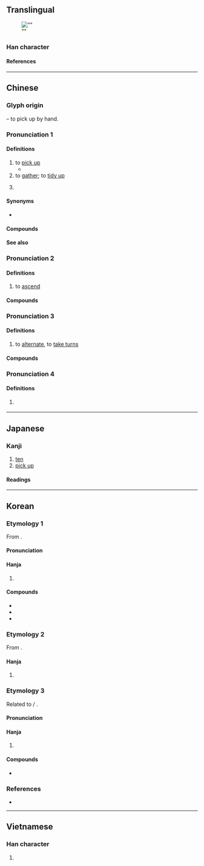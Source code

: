 {{also|十|捨|搭}}
{{character info}}
{{character info|0xf973}}
==Translingual==
[[File:Japanese government small-face-value paper money 50 Sen (Yasukuni Shrine) - front.jpg|thumb|"{{lang|ja|𠄡'''拾'''錢}}"]]

===Han character===
{{Han char|rn=64|rad=手|as=06|sn=9|four=58061|canj=QOMR|ids=⿰扌合}}

====References====
{{Han ref|kx=0428.240|dkj=12014|dj=0777.180|hdz=31872.010|uh=62FE}}
{{Han ref|uh=F973}}

----

==Chinese==
{{zh-forms}}

===Glyph origin===
{{Han etym}}
{{Han compound|手|alt1=扌|t1=hand|合|ls=psc|c1=s|c2=p}} – to pick up by hand.

===Pronunciation 1===
{{zh-pron
|m=shí
|dg=шы1
|c=sap6
|h=pfs=
|md=
|mn=si̍p/qz,xm,zz:cha̍p
|mn_note=si̍p - literary; cha̍p - vernacular
|mn-t=zab8/sib8
|mn-t_note=zab8 - financial character (大寫) of ten
|w=5zeq
|mc=y
|oc=y
|cat=
}}

====Definitions====
{{zh-hanzi}}

# to [[pick up]]
#* {{zh-x|拾 起 張 紙 摺{zip3} 隻 小船|I '''take up''' a sheet of paper and fold a little boat|C-LIT|ref={{lw|zh|許冠傑}}, {{lang|zh|紙船}}}}
# to [[gather]]; to [[tidy up]]
# {{lb|zh|financial}} {{zh-alt-form|十|[[ten]]}}

====Synonyms====
* {{s|to pick up}} {{zh-l|撿}}

====Compounds====
{{zh-der|收拾|俯拾青紫|如拾地芥|俯拾即是|不可收拾|偶拾|俯拾皆是|左拾遺|俯拾|墜歡重拾|刪拾|拾獲|易如拾芥|拾穗|拾零|拾遺記|拾頭打滾|打搊拾|採拾|拾取|拾翠|拾翻|拾糞人|掇拾|掇青拾紫|拾遺補闕|拾骨|掘拾|拾塵|拾金不昧|摭拾|拾遺|拾掇|拾得|拾芥|拾遺舉過|撿拾|拾人涕唾|拾人牙慧|拾玉鐲|決拾|拾破爛|拾荒|補缺拾遺|路無拾遺|路不拾遺|蒙拾|道不拾遺|重拾舊歡|芥拾青紫|執拾|拾物|不拾遺|仰取俯拾|仰拾俯取|俛拾仰取|俛拾地芥|剟拾|剽拾|剿拾|塗不拾遺|寒拾|引鍼拾芥|抉拾|抱枝拾葉|招拾|拾人唾涕|拾人唾餘|拾唾餘|拾地芥|拾奪|拾帶重還|拾弄|拾才|拾投|拾括|拾揀|拾摭|拾櫨|拾沒|拾漏子|拾瀋|拾煤|拾牙慧|拾發|拾紫|拾纂|拾翠人|拾翠羽|拾菜|拾菜孃|拾螢|拾襲|拾誦|拾踊|拾陳蹈故|拾集|拾青|拾青紫|拾頭|拾餘唾|捃拾|探拾|援拾|搊拾|撮拾|整拾|易於拾遺|棄瓊拾礫|樵拾|筌拾|糾拾|綴拾|緝拾|芥拾|誦拾|蹈拾|道無拾遺|采拾|骨拾}}

====See also====
{{Chinese-numbers}}

===Pronunciation 2===
{{zh-pron
|m=shè
|c=sip3
|h=pfs=
|md=
|mn-t=siab8
|cat=
}}

====Definitions====
{{zh-hanzi}}

# {{lb|zh|literary}} to [[ascend]]

====Compounds====
{{zh-der|拾級|拾級而上}}

===Pronunciation 3===
{{zh-pron
|m=jié
|c=gip3
}}

====Definitions====
{{zh-hanzi}}

# {{lb|zh|literary}} to [[alternate]], to [[take turns]]

====Compounds====
{{zh-der|拾投|拾發|拾踊}}

===Pronunciation 4===
{{zh-pron
|mn=khioh
|mn-t=kioh4
}}

====Definitions====
{{zh-hanzi}}

# {{lb|zh|Min Nan}} {{zh-alt form|抾|tr=khioh|to pick up; to collect}}

{{zh-cat|Elementary}}

{{cln|zh|numeral symbols|numerals}}

----

==Japanese==

===Kanji===
{{ja-kanji|grade=3|rs=手06}}

# [[ten]]
# [[pick up]]

====Readings====
{{ja-readings
|goon=じゅう<じふ
|kanon=しゅう<しふ
|kun=ひろ-う<ひろ-ふ
}}

----

==Korean==

===Etymology 1===
From {{der|ko|ltc|-}} {{ltc-l|拾|id=1}}. {{hanja-sinjeung|습|sup}}

====Pronunciation====
{{ko-hanja-pron|습}}

====Hanja====
{{ko-hanja-search}}
{{ko-hanja|줍다|주울|습}}

# {{hanja form of|습|[[pick up]]}}

====Compounds====
{{der-top3|Compounds}}
* {{ko-l|습유|拾遺}}
* {{ko-l|수습|[[collection]]|收拾}}
* {{ko-l|습득|[[pick up]]; [[find]]|拾得}}
{{der-bottom}}

===Etymology 2===
From {{der|ko|ltc|-}} {{ltc-l|拾|id=1}}.

====Hanja====
{{ko-hanja|열|십}}

# {{lb|ko|financial}} {{alt form|ko|十||{{hanja form of|십|[[ten]]}}}}

===Etymology 3===
Related to {{cog|ltc|-}} {{zh-l|*陟}} / {{ltc-l|涉|id=1}}.

====Pronunciation====
{{ko-hanja-pron|섭}}

====Hanja====
{{ko-hanja|오르다|오를|섭}}

# {{lb|ko|literary}} {{hanja form of|섭|[[climb up]]}}

====Compounds====
{{der-top3|Compounds}}
* {{ko-l|[[섭급]]|[[ascend]] a [[level]]|拾級}}
{{der-bottom}}

===References===
* {{R:hanjadoc|3950}}

----

==Vietnamese==

===Han character===
{{vi-readings|reading=thập, thộp, thụp, đập|rs=手06}}

# {{rfdef|vi|sort=手06}}